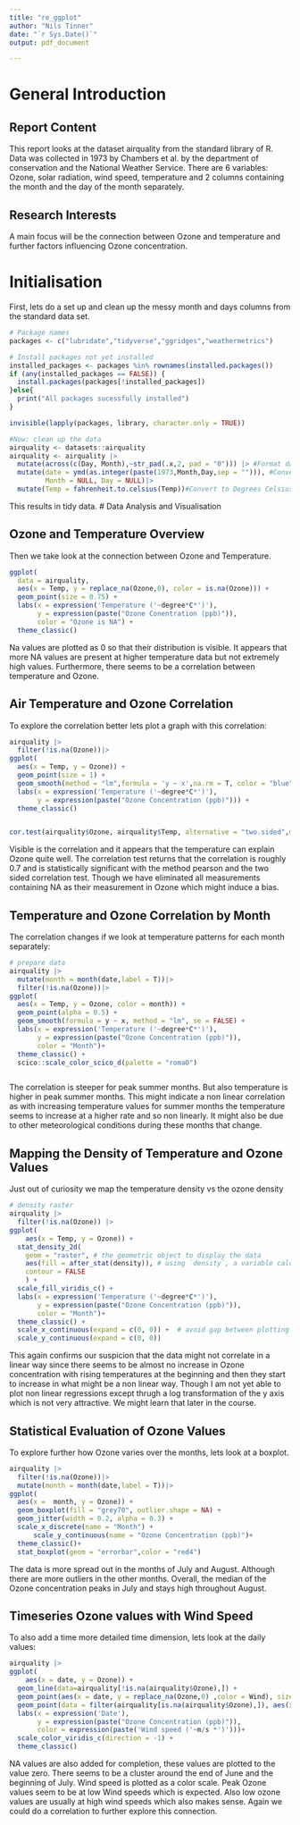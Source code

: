 ```yaml
---
title: "re_ggplot"
author: "Nils Tinner"
date: "`r Sys.Date()`"
output: pdf_document

---
```

# General Introduction

## Report Content
This report looks at the dataset airquality from the standard library of R. Data was collected in 1973  by Chambers et al. by the department of conservation and the National Weather Service. There are 6 variables: Ozone, solar radiation, wind speed, temperature and 2 columns containing the month and the day of the month separately.

## Research Interests
A main focus will be the connection between Ozone and temperature and further factors influencing Ozone concentration.

# Initialisation
First, lets do a set up and clean up the messy month and days columns from the standard data set. 
```r
# Package names
packages <- c("lubridate","tidyverse","ggridges","weathermetrics")

# Install packages not yet installed
installed_packages <- packages %in% rownames(installed.packages())
if (any(installed_packages == FALSE)) {
  install.packages(packages[!installed_packages])
}else{
  print("All packages sucessfully installed")
}

invisible(lapply(packages, library, character.only = TRUE))

#Now: clean up the data
airquality <- datasets::airquality
airquality <- airquality |>
  mutate(across(c(Day, Month),~str_pad(.x,2, pad = "0"))) |> #Format dates to strings in same format
  mutate(date = ymd(as.integer(paste(1973,Month,Day,sep = ""))), #Convert to actual dates
         Month = NULL, Day = NULL)|>
  mutate(Temp = fahrenheit.to.celsius(Temp))#Convert to Degrees Celsius

```
This results in tidy data. 
# Data Analysis and Visualisation

## Ozone and Temperature Overview
Then we take look at the connection between Ozone and Temperature. 

```r
ggplot(
  data = airquality,
  aes(x = Temp, y = replace_na(Ozone,0), color = is.na(Ozone))) +
  geom_point(size = 0.75) +
  labs(x = expression('Temperature ('~degree*C*')'), 
       y = expression(paste("Ozone Conentration (ppb)")),
       color = "Ozone is NA") +
  theme_classic()
```
Na values are plotted as 0 so that their distribution is visible. It appears that more NA values are present at higher temperature data but not extremely high values. Furthermore, there seems to be a correlation between temperature and Ozone.

## Air Temperature and Ozone Correlation

To explore the correlation better lets plot a graph with this correlation:

```r
airquality |>
  filter(!is.na(Ozone))|>
ggplot(
  aes(x = Temp, y = Ozone)) +
  geom_point(size = 1) +
  geom_smooth(method = "lm",formula = 'y ~ x',na.rm = T, color = "blue") +
  labs(x = expression('Temperature ('~degree*C*')'), 
       y = expression(paste("Ozone Concentration (ppb)"))) +
  theme_classic()


cor.test(airquality$Ozone, airquality$Temp, alternative = "two.sided",method = "pearson")
```
Visible is the correlation and it appears that the temperature can explain Ozone quite well. The correlation test returns that the correlation is roughly 0.7 and is statistically significant with the method pearson and the two sided correlation test. Though we have eliminated all measurements containing NA as their measurement in Ozone which might induce a bias.

## Temperature and Ozone Correlation by Month

The correlation changes if we look at temperature patterns for each month separately:

```r
# prepare data
airquality |>
  mutate(month = month(date,label = T))|>
  filter(!is.na(Ozone))|>
ggplot(
  aes(x = Temp, y = Ozone, color = month)) +
  geom_point(alpha = 0.5) +
  geom_smooth(formula = y ~ x, method = "lm", se = FALSE) +
  labs(x = expression('Temperature ('~degree*C*')'), 
       y = expression(paste("Ozone Concentration (ppb)")),
       color = "Month")+
  theme_classic() +
  scico::scale_color_scico_d(palette = "romaO")



```
The correlation is steeper for peak summer months. But also temperature is higher in peak summer months. This might indicate a non linear correlation as with increasing temperature values for summer months the temperature seems to increase at a higher rate and so non linearly. It might also be due to other meteorological conditions during these months that change.

## Mapping the Density of Temperature  and Ozone Values

Just out of curiosity we map the temperature density vs the ozone density

```r

# density raster
airquality |>
  filter(!is.na(Ozone)) |>
ggplot(
    aes(x = Temp, y = Ozone)) +
  stat_density_2d(
    geom = "raster", # the geometric object to display the data
    aes(fill = after_stat(density)), # using `density`, a variable calculated by the stat
    contour = FALSE 
    ) +
  scale_fill_viridis_c() +
  labs(x = expression('Temperature ('~degree*C*')'), 
       y = expression(paste("Ozone Concentration (ppb)")),
       color = "Month")+
  theme_classic() + 
  scale_x_continuous(expand = c(0, 0)) +  # avoid gap between plotting area and axis
  scale_y_continuous(expand = c(0, 0))

```

This again confirms our suspicion that the data might not correlate in a linear way since there seems to be almost no increase in Ozone concentration with rising temperatures at the beginning and then they start to increase in what might be a non linear way. Though I am not yet able to plot non linear regressions except thrugh a log transformation of the y axis which is not very attractive. We might learn that later in the course.

## Statistical Evaluation of Ozone Values

To explore further how Ozone varies over the months, lets look at a boxplot.

```r
airquality |>
  filter(!is.na(Ozone))|>
  mutate(month = month(date,label = T))|>
ggplot(
  aes(x =  month, y = Ozone)) +
  geom_boxplot(fill = "grey70", outlier.shape = NA) +
  geom_jitter(width = 0.2, alpha = 0.3) +
  scale_x_discrete(name = "Month") +
      scale_y_continuous(name = "Ozone Concentration (ppb)")+
  theme_classic()+
  stat_boxplot(geom = "errorbar",color = "red4")


```
The data is more spread out in the months of July and August. Although there are more outliers in the other months. Overall, the median of the Ozone concentration peaks in July and stays high throughout August. 

## Timeseries Ozone values with Wind Speed

To also add a time more detailed time dimension, lets look at the daily values:

```r
airquality |>
ggplot(
    aes(x = date, y = Ozone)) +
  geom_line(data=airquality[!is.na(airquality$Ozone),]) +
  geom_point(aes(x = date, y = replace_na(Ozone,0) ,color = Wind), size = 0.9) +
  geom_point(data = filter(airquality[is.na(airquality$Ozone),]), aes(x = date, y = replace_na(Ozone,0)),color = "red4") +
  labs(x = expression('Date'), 
       y = expression(paste("Ozone Concentration (ppb)")),
       color = expression(paste('Wind speed ('~m/s *')')))+
  scale_color_viridis_c(direction = -1) + 
  theme_classic()


```
NA values are also added for completion, these values are plotted to the value zero. There seems to be a cluster around the end of June and the beginning of July. Wind speed is plotted as a color scale. Peak Ozone values seem to be at low Wind speeds which is expected. Also low ozone values are usually at high wind speeds which also makes sense. Again we could do a correlation to further explore this connection.

